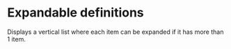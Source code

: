 # Expandable definitions

Displays a vertical list where each item can be expanded if it has more than 1 item.
